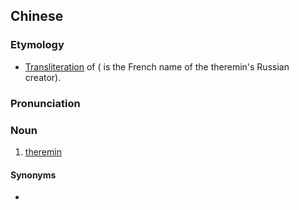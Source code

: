 {{also|特雷门}}
==Chinese==
{{zh-forms|s=特雷门}}

===Etymology===
* [[transliteration|Transliteration]] of {{etyl|fr|zh}} {{m|fr|Theremin}} ({{w|Léon Theremin}} is the French name of the theremin's Russian creator).

===Pronunciation===
{{zh-pron
|m=tèléimén
|cat=n
}}

===Noun===
{{zh-noun}}

# {{lb|zh|musical instruments}} [[theremin]]

====Synonyms====
* {{zh-l|泰勒明電子琴}}

{{zh-cat|Musical instruments}}